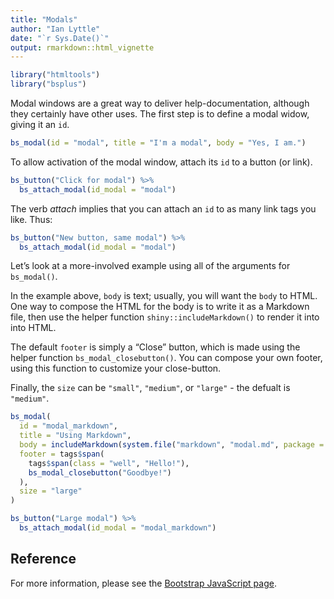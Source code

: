 ```yaml
---
title: "Modals"
author: "Ian Lyttle"
date: "`r Sys.Date()`"
output: rmarkdown::html_vignette
---
```


```r
library("htmltools")
library("bsplus")
```

Modal windows are a great way to deliver help-documentation, although they certainly have other uses. The first step is to define a modal widow, giving it an `id`.

```r
bs_modal(id = "modal", title = "I'm a modal", body = "Yes, I am.")
```

To allow activation of the modal window, attach its `id` to a button (or link).

```r
bs_button("Click for modal") %>%
  bs_attach_modal(id_modal = "modal")
```

The verb *attach* implies that you can attach an `id` to as many link tags you like. Thus: 

```r
bs_button("New button, same modal") %>%
  bs_attach_modal(id_modal = "modal")
```

Let's look at a more-involved example using all of the arguments for `bs_modal()`. 

In the example above, `body` is text; usually, you will want the `body` to HTML. One way to compose the HTML for the body is to write it as a Markdown file, then use the helper function `shiny::includeMarkdown()` to render it into into HTML. 

The default `footer` is simply a "Close" button, which is made using the helper function `bs_modal_closebutton()`. You can compose your own footer, using this function to customize your close-button.

Finally, the `size` can be `"small"`, `"medium"`, or `"large"` - the defualt is `"medium"`.

```r
bs_modal(
  id = "modal_markdown", 
  title = "Using Markdown",
  body = includeMarkdown(system.file("markdown", "modal.md", package = "bsplus")),
  footer = tags$span(
    tags$span(class = "well", "Hello!"),
    bs_modal_closebutton("Goodbye!")
  ),
  size = "large"
)

bs_button("Large modal") %>%
  bs_attach_modal(id_modal = "modal_markdown")
```

## Reference

For more information, please see the [Bootstrap JavaScript page](http://getbootstrap.com/docs/3.3/javascript/#modals).
